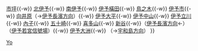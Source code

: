 {{鐵道路線
|模板名稱 = 予讚線 (伊予大洲地區)
|名稱 = [[File:JR logo (shikoku).svg|25px|四國旅客鐵道|link=四國旅客鐵道]] [[予讚線]]·[[內子線]]（松山－內子－伊予大洲）
|代表色 = #fbaf18
|車站列表 = （[[Template:予讚線 (松山地區)|伊予西條方向]]←）[[松山站 (愛媛縣)|松山]]{{-w}} [[市坪站|市坪]]{{-w}} [[北伊予站|北伊予]]{{-w}} [[南伊予站|南伊予]]{{-w}} [[伊予橫田站|伊予橫田]]{{-w}} [[鳥之木站|鳥之木]]{{-w}} [[伊予市站|伊予市]]{{-w}} [[向井原站|向井原]]（→[[Template:予讚線 (伊予長濱地區)|伊予長濱方向]]）{{-w}} [[伊予大平站|伊予大平]]{{-w}} [[伊予中山站|伊予中山]]{{-w}} [[伊予立川站|伊予立川]]{{-w}} [[內子站|內子]]{{-w}} [[五十崎站|五十崎]]{{-w}} [[喜多山站 (愛媛縣)|喜多山]]{{-w}} [[新谷站 (愛媛縣)|新谷]]{{-w}}（[[Template:予讚線 (伊予長濱地區)|伊予長濱方向]]←）（[[伊予若宮信號場]]）{{-w}} [[伊予大洲站|伊予大洲]]{{-w}} （→[[Template:予讚線 (宇和島地區)|宇和島方向]]）
}}<noinclude>
[[Category:四國旅客鐵道路線模板|Yo]]
</noinclude>